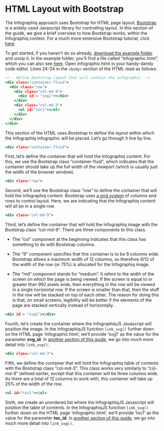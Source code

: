 # HTML Layout with Bootstrap

The Infographiq approach uses Bootstrap for HTML page layout. [Bootstrap](https://getbootstrap.com/docs/3.4/javascript/) is a widely-used Javascript library for controlling layout. In this section of the guide, we give a brief overview to how Bootstrap works, within the Infographiq context. For a much more extensive Bootstrap tutorial, click [here](https://www.w3schools.com/bootstrap/bootstrap_ver.asp).

To get started, if you haven't do so already, [download the example folder](https://marinebon.org/infographiqJS/infographiq_example.zip) and unzip it. In the example folder, you'll find a file called "infographic.html", which you can also see [here](https://marinebon.org/infographiqJS/infographiq_example/infographic.html). Open infographic.html in your handy-dandy code editor. Lines 24-34 in the `<body>` section of the HTML read as follows:

``` .html
<!-- define bootstrap layout that will contain the infographic -->
<div class="container-fluid">
  <div class="row">
    <div class="col-md-9">
      <div id = "svg1"></div>
    </div>
    <div class="col-md-3">
      <ul id="toc1"></ul>
    </div>
  </div>
</div>
```

This section of the HTML uses Bootstrap to define the layout within which the Infographiq infographic will be placed. Let's go through it line by line.

``` .html
<div class="container-fluid">
```

First, let's define the container that will hold the Infographiq content. For this, we use the Bootstrap class "container-fluid", which indicates that the container should take up the full width of the viewport (which is usually just the width of the browser window).

``` .html
<div class="row">
```

Second, we'll use the Bootstrap class "row" to define the container that will hold the Infographiq content. Bootstrap uses [a grid system](https://www.w3schools.com/bootstrap/bootstrap_grid_system.asp) of columns and rows to control layout. Here, we are indicating that the Infographiq content will all be in a single row.

``` .html
<div class="col-md-9">
```

Third, let's define the container that will hold the Infographiq image with the Bootstrap class "col-md-9". There are three components to this class.

-   The "col" component at the beginning indicates that this class has something to do with Bootstrap columns.

-   The "9" component specifies that this container is to be 9 columns wide. Bootstrap allows a maximum width of 12 columns, so therefore 9/12 of the width of the row (or 75%) is allocated for the Infographiq image.

-   The "md" component stands for "medium". It refers to the width of the screen on which the page is being viewed. If the screen is equal to or greater than 992 pixels wide, then everything in the row will be viewed in a single horizontal row. If the screen is smaller than that, then the stuff in the row will be stacked on top of each other. The reason for doing this is that, on small screens, legibility will be better if the elements of the page are stacked vertically instead of horizontally.

``` .html
<div id = "svg1"></div>
```

Fourth, let's create the container where the InfographiqJS Javascript will position the image. In the InfographiqJS function `link_svg()` further down on the HTML page 'infographic.html', we'll provide 'svg1' as the value for the parameter **svg_id**. In [another section of this guide](https://marinebon.org/infographiq/the-infographiqjs-javascript.html#parameters), we go into much more detail into `link_svg()`.

``` .html
<div class="col-md-3">
```

Fifth, we define the container that will hold the Infographiq table of contents with the Bootstrap class "col-md-3". This class works very similarly to "col-md-9" defined earlier, except that this container will be three columns wide. As there are a total of 12 columns to work with, this container will take up 25% of the width of the row.

``` .html
<ul id="toc1"></ul>
```

Sixth, we create an unordered list where the InfographiqJS Javascript will position the table of contents. In the InfographiqJS function `link_svg()` further down on the HTML page 'infographic.html', we'll provide 'toc1' as the value for the parameter **toc_id**. In [another section of this guide](https://marinebon.org/infographiq/the-infographiqjs-javascript.html#parameters), we go into much more detail into `link_svg()`.

